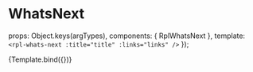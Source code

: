 
<Meta title="Molecules/WhatsNext" />

# WhatsNext

  props: Object.keys(argTypes),
  components: { RplWhatsNext },
  template: `<rpl-whats-next :title="title" :links="links" />`
});

<Canvas>
  <Story
    name="WhatsNext"
    args={{
      title: 'What\'s next?',
      links: [
        { text: 'Link to external content', url: 'http://www.google.com' },
        { text: 'Second link to extra content', url: '#' },
        { text: 'Third link goes here', url: '#' },
        { text: 'Link to additional content', url: '#' },
        { text: 'Second link to extra content', url: '#' },
        { text: 'This is another link', url: '#' }
      ]
    }}
  >
    {Template.bind({})}
  </Story>
</Canvas>

<ArgsTable of={RplWhatsNext} />

